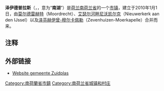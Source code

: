 {{noteTA|G1=荷兰地名}}
{{Infobox settlement
<!-- See Template:Infobox settlement for additional fields and descriptions -->
<!-- Name and transliteration -->
| name                    = 泽伊德普拉斯
| native_name             = Zuidplas
| settlement_type         = [[市镇_(荷兰)|市镇]]
<!-- Images, nickname, motto -->
| image_skyline           = Nieuwerkerk aan den IJssel - Windlust vanaf de dijk.jpg
| image_alt               = 
| image_caption           = [[艾瑟尔河畔尼沃凯尔克|艾瑟尔河畔尼沃凯尔克]]的风车磨坊
| image_flag              = Zuidplas flag.svg
| flag_size               = 100x67px
| flag_alt                = 
| image_shield            = Coat of arms of Zuidplas.svg
| shield_size             = 100x80px
| shield_alt              = 
<!-- Maps, coordinates -->
| image_map               = Map - NL - Municipality code 1892 (2019).svg
| map_alt                 = Highlighted position of Zuidplas in a municipal map of South Holland
| map_caption             = 泽伊德普拉斯在南荷兰省的位置
| coordinates             = {{coord|51|58|N|4|37|E|region:NL|display=inline,title}}
<!-- Location, established, seat, subdivisions, government, leaders-->
| coordinates_footnotes   = 
| subdivision_type        = [[世界政區索引|国家]]
| subdivision_name        = {{NL}}
| subdivision_type1       = [[荷蘭省份|省份]]
| subdivision_name1       = [[南荷兰省|南荷兰省]]
| established_title       = 成立
| established_date        = 2010年1月1日<ref>{{cite web
 |url = http://www.cbs.nl/nl-NL/menu/methoden/classificaties/overzicht/gemeentelijke-indeling/2010/default.htm
 |title = Gemeentelijke indeling op 1 januari 2010
 |trans-title = Municipal divisions on 1 January 2010
 |language = nl
 |website = cbs.nl
 |publisher = [[荷蘭中央統計局|CBS]]
 |access-date = 31 August 2013
 |archive-date = 2016-03-04
 |archive-url = https://web.archive.org/web/20160304052407/http://www.cbs.nl/nl-NL/menu/methoden/classificaties/overzicht/gemeentelijke-indeling/2010/default.htm
 |dead-url = no
 }}</ref>
| government_footnotes    = <ref name="mayor_now">{{cite web
 |url = http://www.zuidplas.nl/gemeente/college-van-bw_44083/
 |title = College van B&W
 |trans-title = Board of mayor and aldermen
 |language = nl
 |publisher = Gemeente Zuidplas
 |access-date = 31 August 2013
 |archive-date = 2013-08-13
 |archive-url = https://web.archive.org/web/20130813201853/http://www.zuidplas.nl/gemeente/college-van-bw_44083/
 |dead-url = yes
 }}</ref>
| governing_body          = 市政厅
| leader_party            = [[改革政治黨|SGP]]
| leader_title            = 市长
| leader_name             = Gert-Jan Kats
<!-- Geographic information -->
| unit_pref               = Metric
<!-- ALL fields with measurements have automatic unit conversion -->
<!-- for references: use <ref> tags -->
| area_footnotes          = <ref>{{Dutch municipality total area|dataref}}</ref>
<!-- square kilometers -->
| area_total_km2          = {{Dutch municipality total area|Zuidplas}}
| area_land_km2           = {{Dutch municipality land area|Zuidplas}}
| area_water_km2          = {{Dutch municipality water area|Zuidplas}}
| elevation_footnotes     = <ref name="AHN">{{cite web
 |url = http://www.ahn.nl/postcodetool
 |title = Postcodetool for 2914KM
 |language = nl
 |author = <!--Staff writer(s); no by-line.-->
 |work = Actueel Hoogtebestand Nederland
 |publisher = Het Waterschapshuis
 |access-date = 31 August 2013
 |archive-date = 2019-01-07
 |archive-url = https://web.archive.org/web/20190107082041/http://www.ahn.nl/postcodetool
 |dead-url = no
 }}</ref>
| elevation_m             = −6
| elevation_max_footnotes = <!-- for references: use <ref> tags -->
| elevation_max_m         =
| elevation_min_footnotes = <ref name="lowest_point">{{cite web
 |url = http://www.zuidplas.nl/vrije-tijd/laagste-punt-van-nederland_44271/
 |title = Laagste punt van Nederland
 |trans-title = Lowest point of the Netherlands
 |language = nl
 |author = <!--Staff writer(s); no by-line.-->
 |publisher = Gemeente Zuidplas
 |access-date = 31 August 2013
 |archive-date = 2013-09-12
 |archive-url = https://web.archive.org/web/20130912040910/http://www.zuidplas.nl/vrije-tijd/laagste-punt-van-nederland_44271
 |dead-url = yes
 }}</ref>
| elevation_min_m         = −6.76
<!-- Population, demographics -->
| population_footnotes    = <ref>{{Dutch municipality population|dataref}}</ref>
| population_total        = {{Dutch municipality population|Zuidplas}}
| population_as_of        = {{MONTHNAME|{{Dutch municipality population|popbasemonth}}}} {{Dutch municipality population|popbaseyear}}
| population_density_km2  = {{Dutch municipality population density|Zuidplas}} <!-- For automatic calculation: auto-->
| population_demonym      = 
<!-- Other information -->
| timezone1               = [[欧洲中部时间|CET]]
| utc_offset1             = +1
| timezone1_DST           = [[欧洲中部夏令时间|CEST]]
| utc_offset1_DST         = +2
| postal_code_type        = 邮政编码
| postal_code             = 2750–2761, 2840–2841, 2910–2914
| area_code_type          = 电话区号
| area_code               = 0180, 0182, 079
| website                 = {{URL|1=http://www.zuidplas.nl}}
| footnotes               =
}}

'''泽伊德普拉斯'''（{{lang-nl|Zuidplas}}，{{IPA-nl|ˈzœy̯tˌplɑs}}，意为“'''南湖'''”）是[[荷兰|荷兰]][[南荷兰省|南荷兰省]]的一个[[市镇_(荷兰)|市镇]]，建立于2010年1月1日，由[[莫尔德雷赫特|莫尔德雷赫特]]（Moordrecht）、[[艾瑟尔河畔尼沃凯尔克|艾瑟尔河畔尼沃凯尔克]]（Nieuwerkerk aan den IJssel）以及[[泽芬赫伊曾-穆尔卡佩勒|泽芬赫伊曾-穆尔卡佩勒]]（Zevenhuizen-Moerkapelle）合并而来。

==注释==
<references/>

== 外部链接 ==
*[http://www.zuidplas.nl/ Website gemeente Zuidplas] {{Wayback|url=http://www.zuidplas.nl/ |date=20210323013823 }}

{{South Holland Province}}

[[Category:南荷蘭省市鎮|Category:南荷蘭省市鎮]]
[[Category:南荷兰省城镇和村庄|Category:南荷兰省城镇和村庄]]